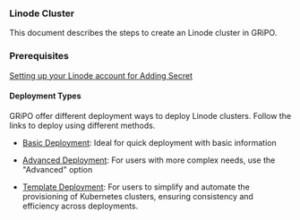 ### Linode Cluster

This document describes the steps to create an Linode cluster in GRiPO.


### Prerequisites

 [Setting up your Linode account for Adding Secret](/secret/linode/creating-secret)


#### Deployment Types

GRiPO offer different deployment ways to deploy Linode clusters. Follow the links to deploy using different methods.

 * [Basic Deployment](/cluster_managment/cluster_provisioning/linode/basic_cluster): Ideal for quick deployment with basic information

 * [Advanced Deployment](/cluster_managment/cluster_provisioning/linode/advance_cluster): For users with more complex needs, use the "Advanced" option
  * [Template Deployment](/cluster_managment/cluster_provisioning/linode/linode_tem ):  For users to simplify and automate the provisioning of Kubernetes clusters, ensuring consistency and efficiency across deployments.